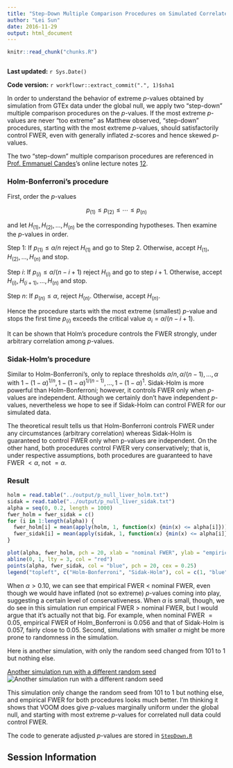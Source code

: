 ```yaml
---
title: "Step-Down Multiple Comparison Procedures on Simulated Correlated Null to Control FWER"
author: "Lei Sun"
date: 2016-11-29
output: html_document
---
```


```r
knitr::read_chunk("chunks.R")
```

```r
```

**Last updated:** `r Sys.Date()`

**Code version:** `r workflowr::extract_commit(".", 1)$sha1`


In order to understand the behavior of extreme $p$-values obtained by simulation from GTEx data under the global null, we apply two "step-down" multiple comparison procedures on the $p$-values.  If the most extreme $p$-values are never "too extreme" as Matthew observed, "step-down" procedures, starting with the most extreme $p$-values, should satisfactorily control FWER, even with generally inflated $z$-scores and hence skewed $p$-values.

The two "step-down" multiple comparison procedures are referenced in [Prof. Emmanuel Candes](https://statweb.stanford.edu/~candes/)'s online lecture notes [1](https://github.com/LSun/truncash/tree/master/ref/lecture6.pdf)[2](https://github.com/LSun/truncash/tree/master/ref/lecture7.pdf). 


### Holm-Bonferroni's procedure

First, order the $p$-values

$$
p_{(1)} \leq p_{(2)} \leq \cdots \leq p_{(n)}
$$

and let $H_{(1)}, H_{(2)}, \ldots, H_{(n)}$ be the corresponding hypotheses.  Then examine the $p$-values in order.

Step 1: If $p_{(1)} \leq \alpha/n$ reject $H_{(1)}$ and go to Step 2. Otherwise, accept $H_{(1)}, H_{(2)}, \ldots, H_{(n)}$ and stop.

Step $i$: If $p_{(i)} \leq \alpha / (n − i + 1)$ reject $H_{(i)}$ and go to step $i + 1$.  Otherwise, accept $H_{(i)}, H_{(i + 1)}, \ldots, H_{(n)}$ and stop.

Step $n$: If $p_{(n)} \leq \alpha$, reject $H_{(n)}$.  Otherwise, accept $H_{(n)}$.

Hence the procedure starts with the most extreme (smallest) $p$-value and stops the first time $p_{(i)}$ exceeds the critical value $\alpha_i = \alpha/(n − i + 1)$.

It can be shown that Holm’s procedure controls the FWER strongly, under arbitrary correlation among $p$-values.

### Sidak-Holm's procedure

Similar to Holm-Bonferroni's, only to replace thresholds $\alpha/n, \alpha/(n-1), \ldots, \alpha$ with $1 - (1 - \alpha)^{1/n}, 1 - (1 - \alpha)^{1/(n-1)}, \ldots, 1 - (1 - \alpha)^{1}$.  Sidak-Holm is more powerful than Holm-Bonferroni; however, it controls FWER only when $p$-values are independent.  Although we certainly don't have independent $p$-values, nevertheless we hope to see if Sidak-Holm can control FWER for our simulated data.


The theoretical result tells us that Holm-Bonferroni controls FWER under any circumstances (arbitrary correlation) whereas Sidak-Holm is guaranteed to control FWER only when p-values are independent.  On the other hand, both procedures control FWER very conservatively; that is, under respective assumptions, both procedures are guaranteed to have FWER $< \alpha$, not $= \alpha$.

### Result

```r
holm = read.table("../output/p_null_liver_holm.txt")
sidak = read.table("../output/p_null_liver_sidak.txt")
alpha = seq(0, 0.2, length = 1000)
fwer_holm = fwer_sidak = c()
for (i in 1:length(alpha)) {
  fwer_holm[i] = mean(apply(holm, 1, function(x) {min(x) <= alpha[i]}))
  fwer_sidak[i] = mean(apply(sidak, 1, function(x) {min(x) <= alpha[i]}))
}

plot(alpha, fwer_holm, pch = 20, xlab = "nominal FWER", ylab = "empirical FWER", xlim = c(0, max(alpha)), ylim = c(0, max(alpha)), cex = 0.25)
abline(0, 1, lty = 3, col = "red")
points(alpha, fwer_sidak, col = "blue", pch = 20, cex = 0.25)
legend("topleft", c("Holm-Bonferroni", "Sidak-Holm"), col = c(1, "blue"), pch = 20)
```

When $\alpha > 0.10$, we can see that empirical FWER $<$ nominal FWER, even though we would have inflated (not so extreme) $p$-values coming into play, suggesting a certain level of conservativeness.  When $\alpha$ is small, though, we do see in this simulation run empirical FWER $>$ nominal FWER, but I would argue that it's actually not that big.  For example, when nominal FWER $= 0.05$, empirical FWER of Holm_Bonferroni is $0.056$ and that of Sidak-Holm is $0.057$, fairly close to $0.05$.  Second, simulations with smaller $\alpha$ might be more prone to randomness in the simulation.

Here is another simulation, with only the random seed changed from $101$ to $1$ but nothing else.

[Another simulation run with a different random seed](https://github.com/LSun/truncash/tree/master/output/p_null_liver_FWER_2.png)
![Another simulation run with a different random seed](../output/p_null_liver_FWER_2.png)

This simulation only change the random seed from $101$ to $1$ but nothing else, and empirical FWER for both procedures looks much better.  I'm thinking it shows that VOOM does give $p$-values marginally uniform under the global null, and starting with most extreme $p$-values for correlated null data could control FWER.

The code to generate adjusted $p$-values are stored in [`StepDown.R`](https://github.com/LSun/truncash/tree/master/code/StepDown.R)

## Session Information

```r
```
